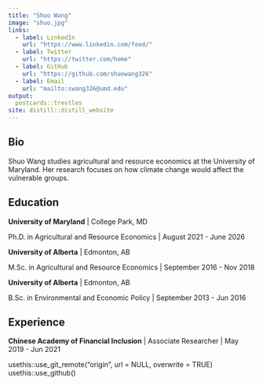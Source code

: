 ```yaml
---
title: "Shuo Wang"
image: "shuo.jpg"
links:
  - label: LinkedIn
    url: "https://www.linkedin.com/feed/"
  - label: Twitter
    url: "https://twitter.com/home"
  - label: GitHub
    url: "https://github.com/shuowang326"
  - label: Email
    url: "mailto:swang326@umd.edu"
output:
  postcards::trestles
site: distill::distill_website
---
```

 
## Bio

Shuo Wang studies agricultural and resource economics at the University of Maryland. Her research focuses on how climate change would affect the vulnerable groups. 

## Education

**University of Maryland** | College Park, MD

Ph.D. in Agricultural and Resource Economics | August 2021 - June 2026

**University of Alberta** | Edmonton, AB

M.Sc. in Agricultural and Resource Economics | September 2016 - Nov 2018

**University of Alberta** | Edmonton, AB

B.Sc. in Environmental and Economic Policy | September 2013 - Jun 2016

## Experience

**Chinese Academy of Financial Inclusion** | Associate Researcher | May 2019 - Jun 2021

usethis::use_git_remote("origin", url = NULL, overwrite = TRUE)
usethis::use_github()

